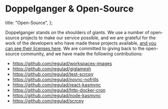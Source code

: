 # Doppelganger & Open-Source

  title: "Open-Source",
};

Doppelganger stands on the shoulders of giants. We use a number of open-source projects to make our service possible, and we are grateful for the work of the developers who have made these projects available, [and you can see their licenses here](/licenses). We are committed to giving back to the open-source community, and we have made the following contributions:

- https://github.com/regulad/workspaces-images
- https://github.com/regulad/giglamesh
- https://github.com/regulad/test-scrcpy
- https://github.com/regulad/novnc-nofrills
- https://github.com/regulad/react-kasmvnc
- https://github.com/regulad/http-docker-cron
- https://github.com/regulad/node-kasmvnc
- https://github.com/regulad/scrcpy
